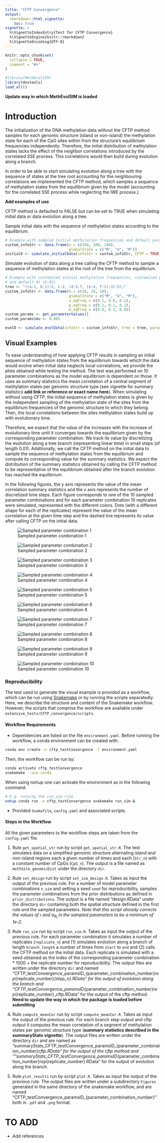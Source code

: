 ```yaml
---
title: "CFTP Convergence"
output: 
  rmarkdown::html_vignette:
    toc: true
vignette: >
  %\VignetteIndexEntry{Test for CFTP Convergence}
  %\VignetteEngine{knitr::rmarkdown}
  %\VignetteEncoding{UTF-8}
---
```


```r
knitr::opts_chunk$set(
  collapse = TRUE,
  comment = "#>"
)
```

```r
#library(MethEvolSIM)
library(devtools)
load_all()
```

**Update way in which MethEvolSIM is loaded**

# Introduction

The initialization of the DNA methylation data without the CFTP method samples for each genomic structure (island or non-island) the methylation state for each of the CpG sites within from the structure's equilibrium frequencies independently. Therefore, the initial distribution of methylation states lacks the effect of the neighbor correlations introduced by the correlated SSE process. This correlations would then build during evolution along a branch. 

In order to be able to start simulating evolution along a tree with the sequence of states at the tree root accounting for the neighbouring correlations we implemented the CFTP method, which samples a sequence of methylation states from the equilibrium given by the model (accounting for the correlated SSE process while neglecting the IWE process.)

**Add examples of use**

CFTP method is defaulted to FALSE but can be set to TRUE when simulating initial data or data evolution along a tree.

Sample initial data with the sequence of methylation states according to the equilibrium.

```r
# Example with sampled initial methylation frequencies and default parameter values
custom_infoStr <- data.frame(n = c(100, 100, 100),
                             globalState = c("M", "U", "M"))
initialD <- simulate_initialData(infoStr = custom_infoStr, CFTP = TRUE)
```

Simulate evolution of data along a tree calling the CFTP method to sample a sequence of methylation states at the root of the tree from the equilibrium.

```r
# Example with customized initial methylation frequencies, customized parameter values 
# and default dt (0.01)
tree <- "((a:1, b:1):2, c:2, (d:3.7, (e:4, f:1):3):5);"
custom_infoStr <- data.frame(n = c(10, 10, 10),
                             globalState = c("M", "U", "M"),
                             u_eqFreq = c(0.1, 0.8, 0.1),
                             p_eqFreq = c(0.1, 0.1, 0.1),
                             m_eqFreq = c(0.8, 0.1, 0.8))
custom_params <- get_parameterValues()
custom_params$mu <- 0.005

evolD <- simulate_evolData(infoStr = custom_infoStr, tree = tree, params = custom_params, CFTP = TRUE)
```






## Visual Examples

To ease understanding of how applying CFTP results in sampling an initial sequence of methylation states from the equilibrium towards which the data would evolve when initial data neglects local correlations, we provide the plots obtained while testing the method. The test was performed on 10 parameter combinations as the model equilibrium is dependent on those. It uses as summary statistics the mean correlation of a central segment of methylation states per genomic structure type (see vignette for summary statistics **add link or reference or exact name here**). When simulating without using CFTP, the initial sequence of methylation states is given by the independent sampling of the methylation state of the sites from the equilibrium frequencies of the genomic structure to which they belong. Then, the local correlations between the sites methylation states build up with evolutionary time.

Therefore, we expect that the value of the increases with the increase of evolutionary time until it converges towards the equilibrium given by the corresponding parameter combination. We track its value by discretizing the evolution along a tree branch (representing linear time) in small steps (of length 0.01). Additionally, we call the CFTP method on the initial data to sample the sequence of methylation states from the equilibrium and compute its corresponding value for the summary statistics. We expect the distribution of the summary statistics obtained by calling the CFTP method to be representative of the equilibrium obtained after the branch evolution has reached the equilibrium.

In the following figures, the y axis represents the value of the mean correlation summary statistics and the x axis represents the number of discretized time steps. Each figure corresponds to one of the 10 sampled parameter combinations and for each parameter combination 10 replicates were simulated, represented with the different colors. Dots (with a different shape for each of the replicates) represent the value of the mean correlation at the given time step and the dashed line represents its value after calling CFTP on the initial data.


![Sampled parameter combination 1](Figures/CFTP_testConvergence_paramsID_01.png)

![Sampled parameter combination 2](Figures/CFTP_testConvergence_paramsID_02.png)

![Sampled parameter combination 3](Figures/CFTP_testConvergence_paramsID_03.png)

![Sampled parameter combination 4](Figures/CFTP_testConvergence_paramsID_04.png)

![Sampled parameter combination 5](Figures/CFTP_testConvergence_paramsID_05.png)

![Sampled parameter combination 6](Figures/CFTP_testConvergence_paramsID_06.png)

![Sampled parameter combination 7](Figures/CFTP_testConvergence_paramsID_07.png)

![Sampled parameter combination 8](Figures/CFTP_testConvergence_paramsID_08.png)

![Sampled parameter combination 9](Figures/CFTP_testConvergence_paramsID_09.png)

![Sampled parameter combination 10](Figures/CFTP_testConvergence_paramsID_10.png)




### Reproducibility

The test used to generate the visual example is provided as a workflow, which can be run using [Snakemake](https://snakemake.readthedocs.io) or by running the scripts separatedly. Here, we describe the structure and content of the Snakemake workflow. However, the scripts that comprise the workflow are available under `extensive_tests/CFTP_convergence/scripts`.


#### Workflow Requirements

-   Dependencies are listed on the file `environment.yaml`. Before running the workflow, a conda environment can be created with:

```bash
conda env create -n cftp_testConvergence -f environment.yaml
```

Then, the workflow can be run by:

```bash
conda activate cftp_testConvergence
snakemake --use-conda
```

When using nohup one can activate the environment as in the following command.

```bash
# E.g. running the run_sim rule
nohup conda run -n cftp_testConvergence snakemake run_sim &
```

-   Provided `Snakefile`, `config.yaml` and associated scripts.

#### Steps in the Workflow

All the given parameters to the workflow steps are taken from the `config.yaml` file.

1.  Rule `get_spatial_str` run by script `get_spatial_str.R`. The test simulates data on a simplified genomic structure alternating island and non-island regions each a given number of times and each (`Str_n`) with a constant number of CpGs  (`CpG_n`). The output is a file named as `methSite_genomicDist` under the directory `dir`.

2.  Rule `set_design` run by script `set_sim_design.R`. Takes as input the output of the previous rule. For a number of model parameter combinations `n_sim` and setting a seed `seed` for reproducibility, samples the parameter combinations from the prior distributions as defined in `prior_distributions`. The output is a file named "design.RData" under the directory `dir` containing both the spatial structure defined in the first rule and the sampled parameters. *Note that this script already corrects the values of* $\iota$ *and* $\alpha_{R_i}$ *in the sampled parameters to be a minimum of 1e-2*.

3.  Rule `run_sim` run by script `run_sim.R`. Takes as input the output of the previous rule. For each parameter combination it simulates a number of replicates (`replicate_n`) and (1) simulates evolution along a branch of length `branch_length` a number of times from `start` to `end` and (2) calls the CFTP method on the initial data. Each replicate is simulated with a seed obtained as the index of the corresponding parameter combination * 1000 + the replicate number for reproducibility. The output files are written under the directory `dir` and named "CFTP_testConvergence_paramsID_{parameter_combination_number}_rep_{replicate_number}_{step_n}.RData" for the output of evolution along the branch and "CFTP_testConvergence_paramsID_{parameter_combination_number}_rep_{replicate_number}_cftp.RData" for the output of the cftp method. **Need to update the way in which the package is loaded before submitting**

4.  Rule `compute_meanCor` run by script `compute_meanCor.R`. Takes as input the output of the previous rule. For each branch step output and cftp output it computes the mean correlation of a segment of methylation states per genomic structure type (**summary statistics described in the summaryStats vignette**). The output files are written under the directory `dir` and are named as "summaryStats_CFTP_testConvergence_paramsID_{parameter_combination_number}_cftp.RData" for the output of the cftp method and ""summaryStats_CFTP_testConvergence_paramsID_{parameter_combination_number}_rep_{replicate_number}.RData" for the output of evolution along the branch.

5.  Rule `plot_results` run by script `plot.R`. Takes as input the output of the previous rule.  The output files are written under a subdirectory `Figures` generated in the same directory of the snakemake workflow, and are named "CFTP_testConvergence_paramsID_{parameter_combination_number}" both in `.pdf` and `.png` format.


# TO ADD

- Add references







